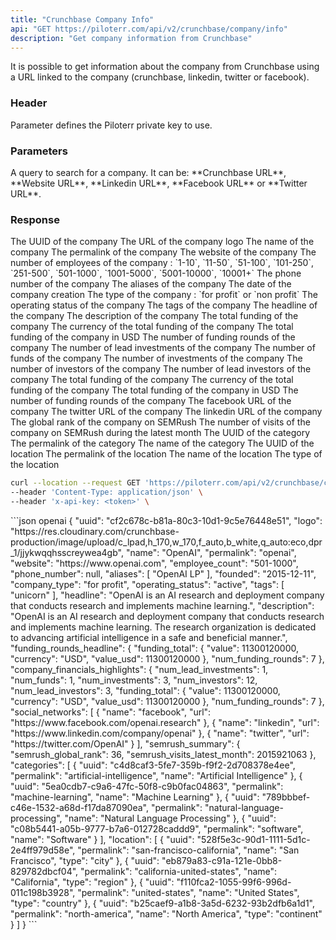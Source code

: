 ```yaml
---
title: "Crunchbase Company Info"
api: "GET https://piloterr.com/api/v2/crunchbase/company/info"
description: "Get company information from Crunchbase"
---
```


<Tip>
    It is possible to get information about the company from Crunchbase using a URL linked to the company (crunchbase, linkedin, twitter or facebook).
</Tip>

### Header

<ParamField header="x-api-key" type="string" required={true}>
    Parameter defines the Piloterr private key to use.
</ParamField>

### Parameters

<ParamField query="query" type="string" optional={false} placeholder="https://www.crunchbase.com/organization/openai">
    A query to search for a company. It can be: **Crunchbase URL**, **Website URL**, **Linkedin URL**, **Facebook URL** or **Twitter URL**.
</ParamField>

### Response

<ResponseField name="company" type="Company Object">
    <Expandable title="properties" defaultOpen={true}>
        <ResponseField name="uuid" type="string">
            The UUID of the company
        </ResponseField>
        <ResponseField name="logo" type="string">
            The URL of the company logo
        </ResponseField>
        <ResponseField name="name" type="string">
            The name of the company
        </ResponseField>
        <ResponseField name="permalink" type="string">
            The permalink of the company
        </ResponseField>
        <ResponseField name="website" type="string">
            The website of the company
        </ResponseField>
        <ResponseField name="employee_count" type="string">
            The number of employees of the company : `1-10`, `11-50`, `51-100`, `101-250`, `251-500`, `501-1000`, `1001-5000`, `5001-10000`, `10001+`
        </ResponseField>
        <ResponseField name="phone_number" type="string">
            The phone number of the company
        </ResponseField>
        <ResponseField name="aliases" type="array">
            The aliases of the company
        </ResponseField>
        <ResponseField name="founded" type="string">
            The date of the company creation
        </ResponseField>
        <ResponseField name="company_type" type="string">
            The type of the company : `for profit` or `non profit`
        </ResponseField>
        <ResponseField name="operating_status" type="string">
            The operating status of the company
        </ResponseField>
        <ResponseField name="tags" type="array">
            The tags of the company
        </ResponseField>
        <ResponseField name="headline" type="string">
            The headline of the company
        </ResponseField>
        <ResponseField name="description" type="string">
            The description of the company
        </ResponseField>
        <ResponseField name="funding_rounds_headline" type="object">
            <Expandable title="properties" defaultOpen={true}>
                <ResponseField name="funding_total" type="object">
                    <Expandable title="properties" defaultOpen={true}>
                        <ResponseField name="value" type="number">
                            The total funding of the company
                        </ResponseField>
                        <ResponseField name="currency" type="string">
                            The currency of the total funding of the company
                        </ResponseField>
                        <ResponseField name="value_usd" type="number">
                            The total funding of the company in USD
                        </ResponseField>
                    </Expandable>
                </ResponseField>
                <ResponseField name="num_funding_rounds" type="number">
                    The number of funding rounds of the company
                </ResponseField>
            </Expandable>
        </ResponseField>
        <ResponseField name="company_financials_highlights" type="object">
            <Expandable title="properties" defaultOpen={true}>
                <ResponseField name="num_lead_investments" type="number">
                    The number of lead investments of the company
                </ResponseField>
                <ResponseField name="num_funds" type="number">
                    The number of funds of the company
                </ResponseField>
                <ResponseField name="num_investments" type="number">
                    The number of investments of the company
                </ResponseField>
                <ResponseField name="num_investors" type="number">
                    The number of investors of the company
                </ResponseField>
                <ResponseField name="num_lead_investors" type="number">
                    The number of lead investors of the company
                </ResponseField>
                <ResponseField name="funding_total" type="object">
                    <Expandable title="properties" defaultOpen={true}>
                        <ResponseField name="value" type="number">
                            The total funding of the company
                        </ResponseField>
                        <ResponseField name="currency" type="string">
                            The currency of the total funding of the company
                        </ResponseField>
                        <ResponseField name="value_usd" type="number">
                            The total funding of the company in USD
                        </ResponseField>
                    </Expandable>
                </ResponseField>
                <ResponseField name="num_funding_rounds" type="number">
                    The number of funding rounds of the company
                </ResponseField>
            </Expandable>
        </ResponseField>
        <ResponseField name="social_networks" type="list">
            <Expandable title="properties" defaultOpen={true}>
                <ResponseField name="facebook" type="string">
                    The facebook URL of the company
                </ResponseField>
                <ResponseField name="twitter" type="string">
                    The twitter URL of the company
                </ResponseField>
                <ResponseField name="linkedin" type="string">
                    The linkedin URL of the company
                </ResponseField>
            </Expandable>
        </ResponseField>
        <ResponseField name="semrush_summary" type="object">
            <Expandable title="properties" defaultOpen={true}>
                <ResponseField name="semrush_global_rank" type="number">
                    The global rank of the company on SEMRush
                </ResponseField>
                <ResponseField name="semrush_visits_latest_month" type="number">
                    The number of visits of the company on SEMRush during the latest month
                </ResponseField>
            </Expandable>
        </ResponseField>
        <ResponseField name="categories" type="list">
            <Expandable title="properties" defaultOpen={true}>
                <ResponseField name="uuid" type="string">
                    The UUID of the category
                </ResponseField>
                <ResponseField name="permalink" type="string">
                    The permalink of the category
                </ResponseField>
                <ResponseField name="name" type="string">
                    The name of the category
                </ResponseField>
            </Expandable>
        </ResponseField>
        <ResponseField name="location" type="list">
            <Expandable title="properties" defaultOpen={true}>
                <ResponseField name="uuid" type="string">
                    The UUID of the location
                </ResponseField>
                <ResponseField name="permalink" type="string">
                    The permalink of the location
                </ResponseField>
                <ResponseField name="name" type="string">
                    The name of the location
                </ResponseField>
                <ResponseField name="type" type="string">
                    The type of the location
                </ResponseField>
            </Expandable>
        </ResponseField>
    </Expandable>
</ResponseField>


<RequestExample>

```bash openai
curl --location --request GET 'https://piloterr.com/api/v2/crunchbase/company/info?query=https://www.crunchbase.com/organization/openai' \
--header 'Content-Type: application/json' \
--header 'x-api-key: <token>' \
```

</RequestExample>

<ResponseExample>
```json openai
{
    "uuid": "cf2c678c-b81a-80c3-10d1-9c5e76448e51",
    "logo": "https://res.cloudinary.com/crunchbase-production/image/upload/c_lpad,h_170,w_170,f_auto,b_white,q_auto:eco,dpr_1/jjykwqqhsscreywea4gb",
    "name": "OpenAI",
    "permalink": "openai",
    "website": "https://www.openai.com",
    "employee_count": "501-1000",
    "phone_number": null,
    "aliases": [
        "OpenAI LP"
    ],
    "founded": "2015-12-11",
    "company_type": "for profit",
    "operating_status": "active",
    "tags": [
        "unicorn"
    ],
    "headline": "OpenAI is an AI research and deployment company that conducts research and implements machine learning.",
    "description": "OpenAI is an AI research and deployment company that conducts research and implements machine learning. The research organization is dedicated to advancing artificial intelligence in a safe and beneficial manner.",
    "funding_rounds_headline": {
        "funding_total": {
            "value": 11300120000,
            "currency": "USD",
            "value_usd": 11300120000
        },
        "num_funding_rounds": 7
    },
    "company_financials_highlights": {
            "num_lead_investments": 1,
            "num_funds": 1,
            "num_investments": 3,
            "num_investors": 12,
            "num_lead_investors": 3,
            "funding_total": {
            "value": 11300120000,
            "currency": "USD",
            "value_usd": 11300120000
        },
        "num_funding_rounds": 7
    },
    "social_networks": [
        {
            "name": "facebook",
            "url": "https://www.facebook.com/openai.research"
        },
        {
            "name": "linkedin",
            "url": "https://www.linkedin.com/company/openai"
        },
        {
            "name": "twitter",
            "url": "https://twitter.com/OpenAI"
        }
    ],
    "semrush_summary": {
        "semrush_global_rank": 36,
        "semrush_visits_latest_month": 2015921063
    },
    "categories": [
        {
            "uuid": "c4d8caf3-5fe7-359b-f9f2-2d708378e4ee",
            "permalink": "artificial-intelligence",
            "name": "Artificial Intelligence"
        },
        {
            "uuid": "5ea0cdb7-c9a6-47fc-50f8-c9b0fac04863",
            "permalink": "machine-learning",
            "name": "Machine Learning"
        },
        {
            "uuid": "789bbbef-c46e-1532-a68d-f17da87090ea",
            "permalink": "natural-language-processing",
            "name": "Natural Language Processing"
        },
        {
            "uuid": "c08b5441-a05b-9777-b7a6-012728caddd9",
            "permalink": "software",
            "name": "Software"
        }
    ],
    "location": [
        {
            "uuid": "528f5e3c-90d1-1111-5d1c-2e4ff979d58e",
            "permalink": "san-francisco-california",
            "name": "San Francisco",
            "type": "city"
        },
        {
            "uuid": "eb879a83-c91a-121e-0bb8-829782dbcf04",
            "permalink": "california-united-states",
            "name": "California",
            "type": "region"
        },
        {
            "uuid": "f110fca2-1055-99f6-996d-011c198b3928",
            "permalink": "united-states",
            "name": "United States",
            "type": "country"
        },
        {
            "uuid": "b25caef9-a1b8-3a5d-6232-93b2dfb6a1d1",
            "permalink": "north-america",
            "name": "North America",
            "type": "continent"
        }
    ]
}
```
</ResponseExample>
